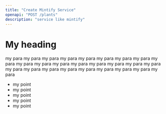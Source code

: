 ```yaml
---
title: "Create Mintify Service"
openapi: "POST /plants"
description: "service like mintify"
---
```


# My heading

my para my para my para my para my para my para my para my para my para my para my para my para my para my para my para my para my para my para my para my para my para my para my para my para my para my para 

- my point
- my point
- my point
- my point
- my point